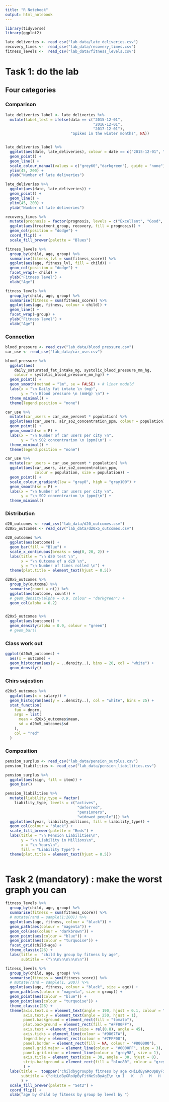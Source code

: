 ```yaml
---
title: "R Notebook"
output: html_notebook
---
```


```r
library(tidyverse)
library(ggplot2)
```


```r

late_deliveries <- read_csv("lab_data/late_deliveries.csv")
recovery_times <-  read_csv("lab_data/recovery_times.csv")
fitness_levels <-  read_csv("lab_data/fitness_levels.csv")

```
# Task 1: do the lab

## Four categories

### Comparison

```r
late_deliveries_label <- late_deliveries %>%
  mutate(label_text = ifelse(data == c("2015-12-01",
                                       "2016-12-01",
                                       "2017-12-01"), 
                             "Spikes in the winter months", NA))


late_deliveries_label %>% 
  ggplot(aes(date, late_deliveries), colour = date == c("2015-12-01", "2016-12-01", "2017-12-01")) +
  geom_point() +
  geom_line() +
  scale_colour_manual(values = c("grey60","darkgreen"), guide = "none") +
  ylim(45, 200) +
  ylab("Number of late deliveries")
```



```r
late_deliveries %>% 
  ggplot(aes(date, late_deliveries)) +
  geom_point() +
  geom_line() +
  ylim(45, 200) +
  ylab("Number of late deliveries")
```


```r
recovery_times %>%
  mutate(prognosis = factor(prognosis, levels = c("Excellent", "Good", "Average", "Poor"))) %>%
  ggplot(aes(treatment_group, recovery, fill = prognosis)) +
  geom_col(position = "dodge") +
  coord_flip() +
  scale_fill_brewer(palette = "Blues")
```

```r
fitness_levels %>% 
  group_by(child, age, group) %>%
  summarise(fitness_lvl = sum(fitness_score)) %>%
  ggplot(aes(age, fitness_lvl, fill = child)) +
  geom_col(position = "dodge") +
  facet_wrap(~ child) +
  ylab("Fitness level") +
  xlab("Age")

fitness_levels %>% 
  group_by(child, age, group) %>% 
  summarise(fitness = sum(fitness_score)) %>%
  ggplot(aes(age, fitness, colour = child)) +
  geom_line() +
  facet_wrap(~group) +
  ylab("Fitness level") +
  xlab("Age")
```

### Connection
```r

blood_pressure <- read_csv("lab_data/blood_pressure.csv")
car_use <- read_csv("lab_data/car_use.csv")

```

```r
blood_pressure %>%
  ggplot(aes(
    daily_saturated_fat_intake_mg, systolic_blood_pressure_mm_hg,
    colour = systolic_blood_pressure_mm_hg)) +
  geom_point() +
  geom_smooth(method = "lm", se = FALSE) + # liner modeld
  labs(x = "\n Daily fat intake \n (mg)",
       y = "\n Blood pressure \n (mmHg) \n") +
  theme_minimal() +
  theme(legend.position = "none")
```

```r
car_use %>% 
  mutate(car_users = car_use_percent * population) %>% 
  ggplot(aes(car_users, air_so2_concentration_ppm, colour = population)) +
  geom_point() +
  geom_smooth(se = F) +
  labs(x = "\n Number of car users per city \n",
       y = "\n SO2 concentrarion \n (ppm)\n") +
  theme_minimal() +
  theme(legend.position = "none")
```

```r
car_use %>% 
  mutate(car_users = car_use_percent * population) %>% 
  ggplot(aes(car_users, air_so2_concentration_ppm, 
             colour = population, size = population)) +
  geom_point() +
  scale_colour_gradient(low = "gray0", high = "gray100") +
  geom_smooth(se = F) +
  labs(x = "\n Number of car users per city \n",
       y = "\n SO2 concentrarion \n (ppm)\n") +
  theme_minimal()
```


### Distribution
```r

d20_outcomes <- read_csv("lab_data/d20_outcomes.csv")
d20x5_outcomes <- read_csv("lab_data/d20x5_outcomes.csv")

```

```r
d20_outcomes %>% 
  ggplot(aes(outcome)) + 
  geom_bar(fill = "Blue") +
  scale_x_continuous(breaks = seq(0, 20, 2)) +
  labs(title = "\n d20 test \n",
       x = "\n Outcome of a d20 \n",
       y = "\n Number of times rolled \n") +
  theme(plot.title = element_text(hjust = 0.5))
```

```r
d20x5_outcomes %>% 
  group_by(outcome) %>% 
  summarise(count = n()) %>% 
  ggplot(aes(outcome, count)) + 
  # geom_density(alpha = 0.9, colour = "darkgreen") +
  geom_col(alpha = 0.2)


d20x5_outcomes %>% 
  ggplot(aes(outcome)) + 
  geom_density(alpha = 0.9, colour = "green")
  # geom_bar()
```

### Class work out
```r
ggplot(d20x5_outcomes) +
  aes(x = outcome) +
  geom_histogram(aes(y = ..density..), bins = 20, col = "white") +
  geom_density()
```

### Chirs sujestion
```r
d20x5_outcomes %>% 
  ggplot(aes(x = salary)) +
  geom_histogram(aes(y = ..density..), col = "white", bins = 25) +
  stat_function(
    fun = dnorm, 
    args = list(
      mean = d20x5_outcomes$mean, 
      sd = d20x5_outcomes$sd
    ),
    col = "red"
  )
```


### Composition

```r

pension_surplus <- read_csv("lab_data/pension_surplus.csv")
pension_liabilities <- read_csv("lab_data/pension_liabilities.csv")

```


```r
pension_surplus %>%
  ggplot(aes(sign, fill = item)) +
  geom_bar()
```



```r
pension_liabilities %>% 
  mutate(liability_type = factor(
    liability_type, levels = c("actives", 
                                "deferred", 
                                "pensioners", 
                                "widowed_people"))) %>%
  ggplot(aes(year, liability_millions, fill = liability_type)) +
  geom_col(colour = "black") +
  scale_fill_brewer(palette = "Reds") +
  labs(title = "\n Pension Liabilities\n",
       y = "\n Liability in Millions\n",
       x = "\n Years\n",
       fill = "Liability Type") +
  theme(plot.title = element_text(hjust = 0.5))
  
```

# Task 2 (mandatory) : make the worst graph you can
```r
fitness_levels %>%
  group_by(child, age, group) %>%
  summarise(fitness = sum(fitness_score)) %>%
  # mutate(rand = sample(1:200)) %>%
  ggplot(aes(age, fitness, colour = "black")) +
  geom_path(aes(colour = "magenta")) +
  geom_col(aes(colour = "darkbrown")) +
  geom_point(aes(colour = "blue")) +
  geom_point(aes(colour = "turquoise")) +
  facet_grid(child~age) +
  theme_classic(26) +
  labs(title =  "child by group by fitness by age",
       subtitle = ("\n\n\n\n\n\n\n"))
```

```r
fitness_levels %>%
  group_by(child, age, group) %>% 
  summarise(fitness = sum(fitness_score)) %>%
  # mutate(rand = sample(1, 200)) %>%
  ggplot(aes(age, fitness, colour = "black", size = age)) +
  geom_path(aes(colour = "magenta", size = group)) +
  geom_point(aes(colour = "blue")) +
  geom_point(aes(colour = "turquoise")) +
  theme_classic(26) +
  theme(axis.text.x = element_text(angle = 190, hjust = 0.1, colour = "lightgreen"),
        axis.text.y = element_text(angle = 250, hjust = 1),
        panel.background = element_rect(fill = "tomato"),
        plot.background = element_rect(fill = "#FF00FF"),
        axis.text = element_text(size = rel(0.8), angle = 45),
        axis.ticks = element_line(colour = "#9867FA"),
        legend.key = element_rect(colour = "#7FFF00"),
        panel.border = element_rect(fill = NA, colour = "#800000"),
        panel.grid.major = element_line(colour = "#0000FF", size = 3),
        panel.grid.minor = element_line(colour = "grey98", size = 1),
        axis.title = element_text(size = 30, angle = 30, hjust = 0),
        strip.background = element_rect(fill = "blue80", colour = "grey50")
        ) +
  labs(title =  toupper("childbygroupby fitness by age cHiLdByGRoUpByFitNeSsByAgE"), 
       subtitle = ("cHiLdByGRoUpByFitNeSsByAgE\n \n І 	К 	Л 	М 	Н 	Ѯ 	Ѻ 	П 	Ч"),
       ) +
  scale_fill_brewer(palette = "Set2") +
  coord_flip() +
  xlab("age by child by fitness by group by level by ")
```


